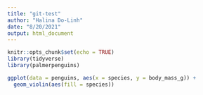 ```yaml
---
title: "git-test"
author: "Halina Do-Linh"
date: "8/20/2021"
output: html_document
---
```


```r
knitr::opts_chunk$set(echo = TRUE)
library(tidyverse)
library(palmerpenguins)
```

```r
ggplot(data = penguins, aes(x = species, y = body_mass_g)) +
  geom_violin(aes(fill = species))
```

